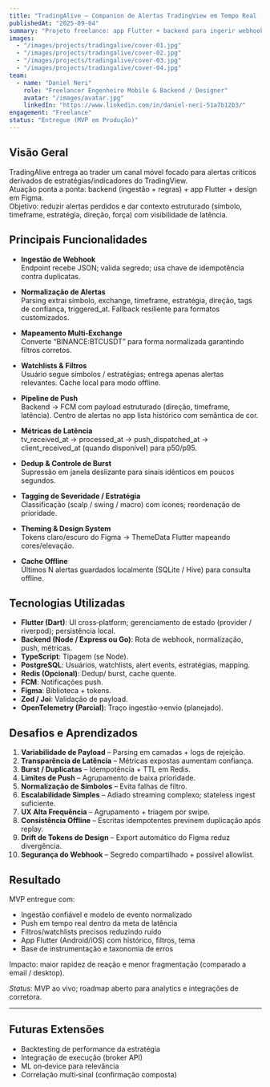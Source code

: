 ```yaml
---
title: "TradingAlive – Companion de Alertas TradingView em Tempo Real (Flutter + Backend) (Freelance)"
publishedAt: "2025-09-04"
summary: "Projeto freelance: app Flutter + backend para ingerir webhooks do TradingView, normalizar sinais e enviar notificações em tempo real com watchlists, mapeamento multi‑exchange e métricas de latência."
images:
  - "/images/projects/tradingalive/cover-01.jpg"
  - "/images/projects/tradingalive/cover-02.jpg"
  - "/images/projects/tradingalive/cover-03.jpg"
  - "/images/projects/tradingalive/cover-04.jpg"
team:
  - name: "Daniel Neri"
    role: "Freelancer Engenheiro Mobile & Backend / Designer"
    avatar: "/images/avatar.jpg"
    linkedIn: "https://www.linkedin.com/in/daniel-neri-51a7b12b3/"
engagement: "Freelance"
status: "Entregue (MVP em Produção)"
---
```


## Visão Geral

TradingAlive entrega ao trader um canal móvel focado para alertas críticos derivados de estratégias/indicadores do TradingView.  
Atuação ponta a ponta: backend (ingestão + regras) + app Flutter + design em Figma.  
Objetivo: reduzir alertas perdidos e dar contexto estruturado (símbolo, timeframe, estratégia, direção, força) com visibilidade de latência.

## Principais Funcionalidades

- **Ingestão de Webhook**  
  Endpoint recebe JSON; valida segredo; usa chave de idempotência contra duplicatas.

- **Normalização de Alertas**  
  Parsing extrai símbolo, exchange, timeframe, estratégia, direção, tags de confiança, triggered_at. Fallback resiliente para formatos customizados.

- **Mapeamento Multi‑Exchange**  
  Converte “BINANCE:BTCUSDT” para forma normalizada garantindo filtros corretos.

- **Watchlists & Filtros**  
  Usuário segue símbolos / estratégias; entrega apenas alertas relevantes. Cache local para modo offline.

- **Pipeline de Push**  
  Backend → FCM com payload estruturado (direção, timeframe, latência). Centro de alertas no app lista histórico com semântica de cor.

- **Métricas de Latência**  
  tv_received_at → processed_at → push_dispatched_at → client_received_at (quando disponível) para p50/p95.

- **Dedup & Controle de Burst**  
  Supressão em janela deslizante para sinais idênticos em poucos segundos.

- **Tagging de Severidade / Estratégia**  
  Classificação (scalp / swing / macro) com ícones; reordenação de prioridade.

- **Theming & Design System**  
  Tokens claro/escuro do Figma → ThemeData Flutter mapeando cores/elevação.

- **Cache Offline**  
  Últimos N alertas guardados localmente (SQLite / Hive) para consulta offline.

## Tecnologias Utilizadas

- **Flutter (Dart)**: UI cross‑platform; gerenciamento de estado (provider / riverpod); persistência local.
- **Backend (Node / Express ou Go)**: Rota de webhook, normalização, push, métricas.
- **TypeScript**: Tipagem (se Node).
- **PostgreSQL**: Usuários, watchlists, alert events, estratégias, mapping.
- **Redis (Opcional)**: Dedup/ burst, cache quente.
- **FCM**: Notificações push.
- **Figma**: Biblioteca + tokens.
- **Zod / Joi**: Validação de payload.
- **OpenTelemetry (Parcial)**: Traço ingestão→envio (planejado).

## Desafios e Aprendizados

1. **Variabilidade de Payload** – Parsing em camadas + logs de rejeição.  
2. **Transparência de Latência** – Métricas expostas aumentam confiança.  
3. **Burst / Duplicatas** – Idempotência + TTL em Redis.  
4. **Limites de Push** – Agrupamento de baixa prioridade.  
5. **Normalização de Símbolos** – Evita falhas de filtro.  
6. **Escalabilidade Simples** – Adiado streaming complexo; stateless ingest suficiente.  
7. **UX Alta Frequência** – Agrupamento + triagem por swipe.  
8. **Consistência Offline** – Escritas idempotentes previnem duplicação após replay.  
9. **Drift de Tokens de Design** – Export automático do Figma reduz divergência.  
10. **Segurança do Webhook** – Segredo compartilhado + possível allowlist.

## Resultado

MVP entregue com:
- Ingestão confiável e modelo de evento normalizado
- Push em tempo real dentro da meta de latência
- Filtros/watchlists precisos reduzindo ruído
- App Flutter (Android/iOS) com histórico, filtros, tema
- Base de instrumentação e taxonomia de erros

Impacto: maior rapidez de reação e menor fragmentação (comparado a email / desktop).

*Status*: MVP ao vivo; roadmap aberto para analytics e integrações de corretora.

---

## Futuras Extensões

- Backtesting de performance da estratégia  
- Integração de execução (broker API)  
- ML on‑device para relevância  
- Correlação multi‑sinal (confirmação composta)
